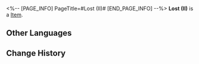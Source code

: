 <%-- [PAGE_INFO]
PageTitle=#Lost (II)#
[END_PAGE_INFO] --%>
{{Item Infobox
|title       = Lost (II)
|id          = 223431
|image       = Dreamscape Pass Sticker Text.png
|type        = 
|invCategory = 
|rarity      = 4
|effect      = Digital stickers that can be used to decorate the pages of the Dreamtour Handbook. They come in many different styles.
|description = 
|source1     = Find the pantry in the hotel in the Dreamscape
}}
{{Description|1=There is a restaurant on the seventh floor. You can freely choke on the food there any time.}}
'''Lost (II)''' is a [[Item]].

==Other Languages==
{{Other Languages
|en   = Lost (II)
|zhs  = 迷失•其二
|zht  = 迷失•其二
|ja   = ロスト・2
|ko   = 방황•2
|es   = Extravío II
|fr   = Perdu (II)
|ru   = Утраченное II
|th   = หลงทาง 2
|vi   = Lạc Lối (2)
|de   = Verloren (II)
|id   = Tersesat 2
|pt   = Perdido (II)
}}

==Change History==
{{Change History|2.0}}